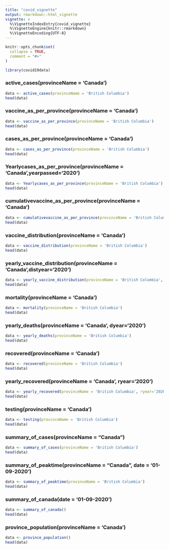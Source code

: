 ```yaml
---
title: "covid_vignette"
output: rmarkdown::html_vignette
vignette: >
  %\VignetteIndexEntry{covid_vignette}
  %\VignetteEngine{knitr::rmarkdown}
  %\VignetteEncoding{UTF-8}
---
```


```r
knitr::opts_chunk$set(
  collapse = TRUE,
  comment = "#>"
)
```

```r
library(covid19data)
```

### active_cases(provinceName = 'Canada')

```r
data <- active_cases(provinceName = 'British Columbia')
head(data)
```

### vaccine_as_per_province(provinceName = 'Canada')

```r
data <- vaccine_as_per_province(provinceName = 'British Columbia')
head(data)
```

### cases_as_per_province(provinceName = 'Canada')

```r
data <- cases_as_per_province(provinceName = 'British Columbia')
head(data)
```

### Yearlycases_as_per_province(provinceName = 'Canada',yearpassed='2020')

```r
data <- Yearlycases_as_per_province(provinceName = 'British Columbia')
head(data)
```


### cumulativevaccine_as_per_province(provinceName = 'Canada')

```r
data <- cumulativevaccine_as_per_province(provinceName = 'British Columbia')
head(data)
```


### vaccine_distribution(provinceName = 'Canada')

```r
data <- vaccine_distribution(provinceName = 'British Columbia')
head(data)
```


### yearly_vaccine_distribution(provinceName = 'Canada',distyear='2020')

```r
data <- yearly_vaccine_distribution(provinceName = 'British Columbia', distyear = '2021')
head(data)
```


### mortality(provinceName = 'Canada')

```r
data <- mortality(provinceName = 'British Columbia')
head(data)
```


### yearly_deaths(provinceName = 'Canada', dyear='2020')

```r
data <- yearly_deaths(provinceName = 'British Columbia')
head(data)
```


### recovered(provinceName = 'Canada')

```r
data <- recovered(provinceName = 'British Columbia')
head(data)
```


### yearly_recovered(provinceName = 'Canada', ryear='2020')

```r
data <- yearly_recovered(provinceName = 'British Columbia', ryear='2020')
head(data)
```


### testing(provinceName = 'Canada')

```r
data <- testing(provinceName = 'British Columbia')
head(data)
```


### summary_of_cases(provinceName = "Canada")

```r
data <- summary_of_cases(provinceName = 'British Columbia')
head(data)
```


### summary_of_peaktime(provinceName = "Canada", date = '01-09-2020')

```r
data <- summary_of_peaktime(provinceName = 'British Columbia')
head(data)
```


### summary_of_canada(date = '01-09-2020')

```r
data <- summary_of_canada()
head(data)
```

### province_population(provinceName = 'Canada')

```r
data <- province_population()
head(data)
```















